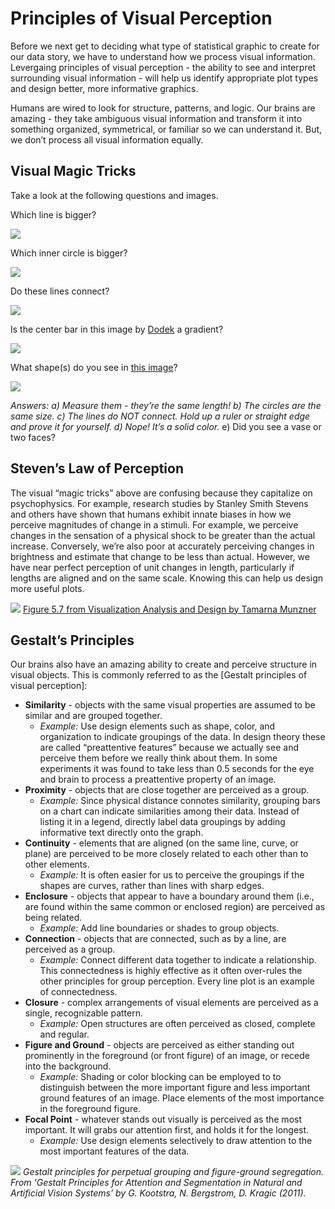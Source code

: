 Principles of Visual Perception
=============

Before we next get to deciding what type of statistical graphic to create for our data story, we have to understand how we process visual information. Levergaing principles of visual perception - the ability to see and interpret  surrounding visual information - will help us identify appropriate plot types and design better, more informative graphics.

Humans are wired to look for structure, patterns, and logic. Our brains are amazing - they take ambiguous visual information and transform it into something organized, symmetrical, or familiar so we can understand it. But, we don't process all visual information equally.


Visual Magic Tricks
----------------------------

Take a look at the following questions and images.

Which line is bigger?

![](./img/whichisbigger.JPG)

Which inner circle is bigger?

![](./img/workshop_data_visualization_tricks_circles_bw.png)

Do these lines connect?

![](./img/whichlinesup1.JPG)

Is the center bar in this image by [Dodek](https://upload.wikimedia.org/wikipedia/commons/1/1e/Gradient-optical-illusion.svg) a gradient?

![](./img/gradient-optical-illusion_wikimedia.svg)

What shape(s) do you see in [this image](https://commons.wikimedia.org/w/index.php?curid=13901986)?

![](./img/Rubins_vase_wikipedia_bw.jpg)

*Answers: a) Measure them - they're the same length! b) The circles are the same size. c) The lines do NOT connect. Hold up a ruler or straight edge and prove it for yourself. d) Nope! It's a solid color.* e) Did you see a vase or two faces?


Steven's Law of Perception
----------------------------

The visual "magic tricks" above are confusing because they capitalize on psychophysics. For example, research studies by Stanley Smith Stevens and others have shown that humans exhibit innate biases in how we perceive magnitudes of change in a stimuli. For example, we perceive changes in the sensation of a physical shock to be greater than the actual increase. Conversely, we're also poor at accurately perceiving changes in brightness and estimate that change to be less than actual. However, we have near perfect perception of unit changes in length, particularly if lengths are aligned and on the same scale. Knowing this can help us design more useful plots.

![](./img/workshop_data_visualization_stevens_law_munzer_figure.png)
[Figure 5.7 from Visualization Analysis and Design by Tamarna Munzner](https://www.oreilly.com/library/view/visualization-analysis-and/9781466508910/)


Gestalt’s Principles
----------------------------

Our brains also have an amazing ability to create and perceive structure in visual objects. This is commonly referred to as the [Gestalt principles of visual perception]:

* **Similarity** - objects with the same visual properties are assumed to be similar and are grouped together. 
   * *Example:* Use design elements such as shape, color, and organization to indicate groupings of the data. In design theory these are called “preattentive features” because we actually see and perceive them before we really think about them. In some experiments it was found to take less than 0.5 seconds for the eye and brain to process a preattentive property of an image.
* **Proximity** - objects that are close together are perceived as a group. 
   * *Example:* Since physical distance connotes similarity, grouping bars on a chart can indicate similarities among their data. Instead of listing it in a legend, directly label data groupings by adding informative text directly onto the graph.
* **Continuity** - elements that are aligned (on the same line, curve, or plane) are perceived to be more closely related to each other than to other elements. 
   * *Example:* It is often easier for us to perceive the groupings if the shapes are curves, rather than lines with sharp edges.
* **Enclosure** - objects that appear to have a boundary around them (i.e., are found within the same common or enclosed region) are perceived as being related. 
   * *Example:* Add line boundaries or shades to group objects.
* **Connection** - objects that are connected, such as by a line, are perceived as a group. 
   * *Example:* Connect different data together to indicate a relationship. This connectedness is highly effective as it often over-rules the other principles for group perception. Every line plot is an example of connectedness.
* **Closure** - complex arrangements of visual elements are perceived as a single, recognizable pattern.  
   * *Example:* Open structures are often perceived as closed, complete and regular.
* **Figure and Ground** - objects are perceived as either standing out prominently in the foreground (or front figure) of an image, or recede into the background. 
   * *Example:*  Shading or color blocking can be employed to to distinguish between the more important figure and less important ground features of an image. Place elements of the most importance in the foreground figure.
* **Focal Point** - whatever stands out visually is perceived as the most important. It will grabs our attention first, and holds it for the longest. 
   * *Example:* Use design elements selectively to draw attention to the most important features of the data.

![](./img/gestalt_principles.png)
*Gestalt principles for perpetual grouping and figure-ground segregation. From 'Gestalt Principles for Attention and Segmentation in Natural and Artificial Vision Systems' by
G. Kootstra, N. Bergstrom, D. Kragic (2011).*
